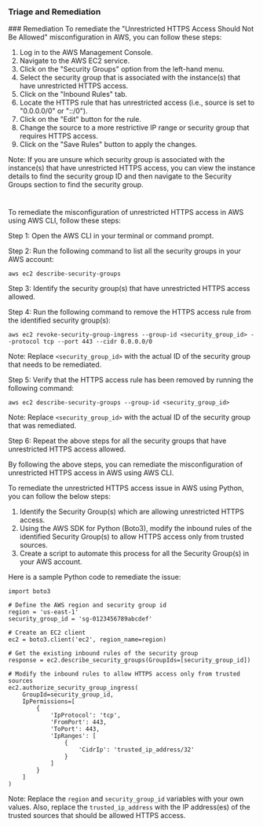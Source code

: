 
### Triage and Remediation
<Tabs>
<Tab title='Remediation'>
### Remediation

<AccordionGroup>
<Accordion title='Using Console' defaultOpen='true'>
To remediate the "Unrestricted HTTPS Access Should Not Be Allowed" misconfiguration in AWS, you can follow these steps:

1. Log in to the AWS Management Console.
2. Navigate to the AWS EC2 service.
3. Click on the "Security Groups" option from the left-hand menu.
4. Select the security group that is associated with the instance(s) that have unrestricted HTTPS access.
5. Click on the "Inbound Rules" tab.
6. Locate the HTTPS rule that has unrestricted access (i.e., source is set to "0.0.0.0/0" or "::/0").
7. Click on the "Edit" button for the rule.
8. Change the source to a more restrictive IP range or security group that requires HTTPS access.
9. Click on the "Save Rules" button to apply the changes.

Note: If you are unsure which security group is associated with the instance(s) that have unrestricted HTTPS access, you can view the instance details to find the security group ID and then navigate to the Security Groups section to find the security group.

#
</Accordion>

<Accordion title='Using CLI'>
To remediate the misconfiguration of unrestricted HTTPS access in AWS using AWS CLI, follow these steps:

Step 1: Open the AWS CLI in your terminal or command prompt.

Step 2: Run the following command to list all the security groups in your AWS account:

```
aws ec2 describe-security-groups
```

Step 3: Identify the security group(s) that have unrestricted HTTPS access allowed.

Step 4: Run the following command to remove the HTTPS access rule from the identified security group(s):

```
aws ec2 revoke-security-group-ingress --group-id <security_group_id> --protocol tcp --port 443 --cidr 0.0.0.0/0
```

Note: Replace `<security_group_id>` with the actual ID of the security group that needs to be remediated.

Step 5: Verify that the HTTPS access rule has been removed by running the following command:

```
aws ec2 describe-security-groups --group-id <security_group_id>
```

Note: Replace `<security_group_id>` with the actual ID of the security group that was remediated.

Step 6: Repeat the above steps for all the security groups that have unrestricted HTTPS access allowed.

By following the above steps, you can remediate the misconfiguration of unrestricted HTTPS access in AWS using AWS CLI.
</Accordion>

<Accordion title='Using Python'>
To remediate the unrestricted HTTPS access issue in AWS using Python, you can follow the below steps:

1. Identify the Security Group(s) which are allowing unrestricted HTTPS access.
2. Using the AWS SDK for Python (Boto3), modify the inbound rules of the identified Security Group(s) to allow HTTPS access only from trusted sources.
3. Create a script to automate this process for all the Security Group(s) in your AWS account.

Here is a sample Python code to remediate the issue:

```
import boto3

# Define the AWS region and security group id
region = 'us-east-1'
security_group_id = 'sg-0123456789abcdef'

# Create an EC2 client
ec2 = boto3.client('ec2', region_name=region)

# Get the existing inbound rules of the security group
response = ec2.describe_security_groups(GroupIds=[security_group_id])

# Modify the inbound rules to allow HTTPS access only from trusted sources
ec2.authorize_security_group_ingress(
    GroupId=security_group_id,
    IpPermissions=[
        {
            'IpProtocol': 'tcp',
            'FromPort': 443,
            'ToPort': 443,
            'IpRanges': [
                {
                    'CidrIp': 'trusted_ip_address/32'
                }
            ]
        }
    ]
)
```

Note: Replace the `region` and `security_group_id` variables with your own values. Also, replace the `trusted_ip_address` with the IP address(es) of the trusted sources that should be allowed HTTPS access.
</Accordion>

</AccordionGroup>
</Tab>
</Tabs>
